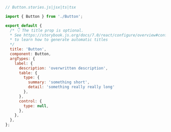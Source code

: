 ```js
// Button.stories.js|jsx|ts|tsx

import { Button } from './Button';

export default {
  /* 👇 The title prop is optional.
  * See https://storybook.js.org/docs/7.0/react/configure/overview#configure-story-loading
  * to learn how to generate automatic titles
  */
  title: 'Button',
  component: Button,
  argTypes: {
    label: {
      description: 'overwritten description',
      table: {
        type: { 
          summary: 'something short', 
          detail: 'something really really long' 
        },
      },
      control: {
        type: null,
      },
    },
  },
};
```
